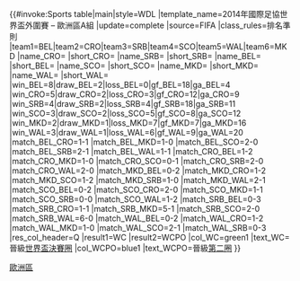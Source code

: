 {{#invoke:Sports table|main|style=WDL
|template_name=2014年國際足協世界盃外圍賽 – 歐洲區A組
|update=complete
|source=FIFA
|class_rules=排名準則
|team1=BEL|team2=CRO|team3=SRB|team4=SCO|team5=WAL|team6=MKD
|name_CRO={{fb|CRO}} |short_CRO={{flagdeco|CRO}}
|name_SRB={{fb|SRB}} |short_SRB={{flagdeco|SRB}}
|name_BEL={{fb|BEL}} |short_BEL={{flagdeco|BEL}}
|name_SCO={{fb|SCO}} |short_SCO={{flagdeco|SCO}}
|name_MKD={{fb|MKD}} |short_MKD={{flagdeco|MKD}}
|name_WAL={{fb|WAL}} |short_WAL={{flagdeco|WAL}}
|win_BEL=8|draw_BEL=2|loss_BEL=0|gf_BEL=18|ga_BEL=4
|win_CRO=5|draw_CRO=2|loss_CRO=3|gf_CRO=12|ga_CRO=9
|win_SRB=4|draw_SRB=2|loss_SRB=4|gf_SRB=18|ga_SRB=11
|win_SCO=3|draw_SCO=2|loss_SCO=5|gf_SCO=8|ga_SCO=12
|win_MKD=2|draw_MKD=1|loss_MKD=7|gf_MKD=7|ga_MKD=16
|win_WAL=3|draw_WAL=1|loss_WAL=6|gf_WAL=9|ga_WAL=20
|match_BEL_CRO=1-1
|match_BEL_MKD=1-0
|match_BEL_SCO=2-0
|match_BEL_SRB=2-1
|match_BEL_WAL=1-1
|match_CRO_BEL=1-2
|match_CRO_MKD=1-0
|match_CRO_SCO=0-1
|match_CRO_SRB=2-0
|match_CRO_WAL=2-0
|match_MKD_BEL=0-2
|match_MKD_CRO=1-2
|match_MKD_SCO=1-2
|match_MKD_SRB=1-0
|match_MKD_WAL=2-1
|match_SCO_BEL=0-2
|match_SCO_CRO=2-0
|match_SCO_MKD=1-1
|match_SCO_SRB=0-0
|match_SCO_WAL=1-2
|match_SRB_BEL=0-3
|match_SRB_CRO=1-1
|match_SRB_MKD=5-1
|match_SRB_SCO=2-0
|match_SRB_WAL=6-0
|match_WAL_BEL=0-2
|match_WAL_CRO=1-2
|match_WAL_MKD=1-0
|match_WAL_SCO=2-1
|match_WAL_SRB=0-3
|res_col_header=Q
|result1=WC |result2=WCPO
|col_WC=green1  |text_WC=晉級[[2014年國際足協世界盃|世界盃決賽圈]]
|col_WCPO=blue1 |text_WCPO=晉級[[2014年國際足協世界盃外圍賽 – 歐洲區第二圈|第二圈]]
}}<noinclude>
[[Category:2014年世界盃外圍賽|歐洲區]]
</noinclude>